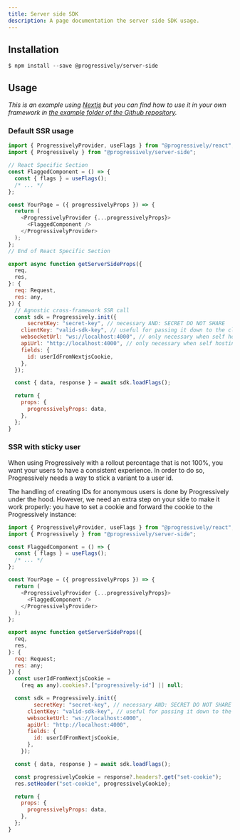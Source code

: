 ```yaml
---
title: Server side SDK
description: A page documentation the server side SDK usage.
---
```



## Installation

```shell
$ npm install --save @progressively/server-side
```

## Usage

_This is an example using [Nextjs](https://nextjs.org/) but you can find how to use it in your own framework in [the example folder of the Github repository](https://github.com/progressively-crew/progressively/tree/master/example)._

### Default SSR usage

```javascript
import { ProgressivelyProvider, useFlags } from "@progressively/react";
import { Progressively } from "@progressively/server-side";

// React Specific Section
const FlaggedComponent = () => {
  const { flags } = useFlags();
  /* ... */
};

const YourPage = ({ progressivelyProps }) => {
  return (
    <ProgressivelyProvider {...progressivelyProps}>
      <FlaggedComponent />
    </ProgressivelyProvider>
  );
};
// End of React Specific Section

export async function getServerSideProps({
  req,
  res,
}: {
  req: Request,
  res: any,
}) {
  // Agnostic cross-framework SSR call
  const sdk = Progressively.init({
	  secretKey: "secret-key", // necessary AND: SECRET DO NOT SHARE
    clientKey: "valid-sdk-key", // useful for passing it down to the client
    websocketUrl: "ws://localhost:4000", // only necessary when self hosting
    apiUrl: "http://localhost:4000", // only necessary when self hosting
    fields: {
      id: userIdFromNextjsCookie,
    },
  });

  const { data, response } = await sdk.loadFlags();

  return {
    props: {
      progressivelyProps: data,
    },
  };
}
```

### SSR with sticky user

When using Progressively with a rollout percentage that is not 100%, you want your users to have a consistent experience. In order to do so, Progressively needs a way to stick a variant to a user id.

The handling of creating IDs for anonymous users is done by Progressively under the hood. However, we need an extra step on your side to make it work properly: you have to set a cookie and forward the cookie to the Progressively instance:

```javascript
import { ProgressivelyProvider, useFlags } from "@progressively/react";
import { Progressively } from "@progressively/server-side";

const FlaggedComponent = () => {
  const { flags } = useFlags();
  /* ... */
};

const YourPage = ({ progressivelyProps }) => {
  return (
    <ProgressivelyProvider {...progressivelyProps}>
      <FlaggedComponent />
    </ProgressivelyProvider>
  );
};

export async function getServerSideProps({
  req,
  res,
}: {
  req: Request;
  res: any;
}) {
  const userIdFromNextjsCookie =
    (req as any).cookies?.["progressively-id"] || null;

  const sdk = Progressively.init({
	    secretKey: "secret-key", // necessary AND: SECRET DO NOT SHARE
      clientKey: "valid-sdk-key", // useful for passing it down to the client
      websocketUrl: "ws://localhost:4000",
      apiUrl: "http://localhost:4000",
      fields: {
        id: userIdFromNextjsCookie,
      },
    });

  const { data, response } = await sdk.loadFlags();

  const progressivelyCookie = response?.headers?.get("set-cookie");
  res.setHeader("set-cookie", progressivelyCookie);

  return {
    props: {
      progressivelyProps: data,
    },
  };
}
```

